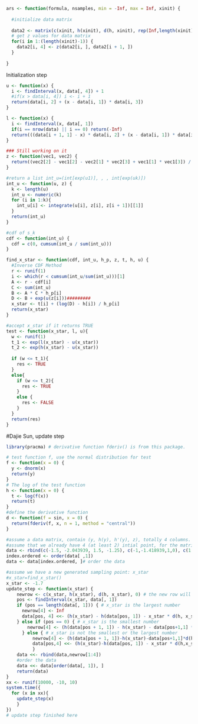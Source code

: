 ```r
ars <- function(formula, nsamples, min = -Inf, max = Inf, xinit) {
  
  #initialize data matrix
  
  data2 <- matrix(c(xinit, h(xinit), d(h, xinit), rep(Inf,length(xinit))), ncol = 4)
  # get z values for data matrix
  for(i in 1:(length(xinit)-1)) {
    data2[i, 4] <- z(data2[i, ], data2[i + 1, ])
  }
  
}

```

Initialization step
```r
u <- function(x) {
  i <- findInterval(x, data[, 4]) + 1
  #if(x > data[i, 4]) i <- i + 1
  return(data[i, 2] + (x - data[i, 1]) * data[i, 3])
}

l <- function(x) {
  i <- findInterval(x, data[, 1])
  if(i == nrow(data) || i == 0) return(-Inf)
  return(((data[i + 1, 1] - x) * data[i, 2] + (x - data[i, 1]) * data[i + 1, 2]) / (data[i + 1, 1] - data[i, 1]))
}

### Still working on it
z <- function(vec1, vec2) {
  return((vec2[2] - vec1[2] - vec2[1] * vec2[3] + vec1[1] * vec1[3]) / (vec1[3] - vec2[3]))
}
```

```r
#return a list int_u=(int[exp(u1)], , , int[exp(uk)])
int_u <- function(u, z) {
  k <- length(u)
  int_u <- numeric(k)
  for (i in 1:k){
    int_u[i] <- integrate(u[i], z[i], z[i + 1])[[1]]
  }
  return(int_u)
}

#cdf of s_k
cdf <- function(int_u) {
  cdf = c(0, cumsum(int_u / sum(int_u)))
}

find_x_star <- function(cdf, int_u, h_p, z, t, h, u) {
  #Inverse CDF Method
  r <- runif(1)
  i <- which(r < cumsum(int_u/sum(int_u)))[1]
  A <- r - cdf[i]
  C <- sum(int_u)
  B <- A * C * h_p[i]
  D <- B + exp(u(z[i]))#########
  x_star <- t[i] + (log(D) - h[i]) / h_p[i]
  return(x_star)
}

#accept x_star if it returns TRUE
test <- function(x_star, l, u){
  w <- runif(1)
  t_1 <- exp(l(x_star) - u(x_star))
  t_2 <- exp(h(x_star) - u(x_star))
  
  if (w <= t_1){
    res <- TRUE
  }
  else{
    if (w <= t_2){
      res <- TRUE
    }
    else {
      res <- FALSE
    }
  }
  return(res)
}


```


#Dajie Sun, update step
```r
library(pracma) # derivative function fderiv() is from this package.

# test function f, use the normal distribution for test
f <- function(x = 0) {
  y <- dnorm(x)
  return(y)
}
# The log of the test function
h <- function(x = 0) {
  t <- log(f(x))
  return(t)
}
#define the derivative function
d <- function(f = sin, x = 0) {
  return(fderiv(f, x, n = 1, method = "central"))
}

#assume a data matrix, contain (y, h(y), h'(y), z), totally 4 columns.
#assume that we already have 4 (at least 2) intial point, for the matrix.
data <- rbind(c(-1.5, -2.043939, 1.5, -1.25), c(-1,-1.418939,1,0), c(1,-1.418939,-1, Inf))
index.ordered <- order(data[ ,1])
data <- data[index.ordered, ]# order the data

#assume we have a new generated sampling point: x_star
#x_star=find_x_star()
x_star <- -1.7 
update_step <- function(x_star) {
    newrow <- c(x_star, h(x_star), d(h, x_star), 0) # the new row will be added
    pos <- findInterval(x_star, data[, 1])
    if (pos == length(data[, 1])) { # x_star is the largest number
      newrow[4] <- Inf
      data[pos, 4] <<- (h(x_star) - h(data[pos, 1]) - x_star * d(h, x_star) + data[pos, 1] * d(h, data[pos, 1])) / (d(h, data[pos, 1]) - d(h, x_star))
    } else if (pos == 0) { # x_star is the smallest number
        newrow[4] <- (h(data[pos + 1, 1]) - h(x_star) - data[pos+1,1] * d(h, data[pos + 1, 1]) + x_star * d(h, x_star)) / (d(h, x_star) - d(h, data[pos + 1, 1]))
      } else { # x_star is not the smallest or the largest number
          newrow[4] <- (h(data[pos + 1, 1])-h(x_star)-data[pos+1,1]*d(h,data[pos+1,1])+x_star*d(h,x_star))/(d(h,x_star)-d(h,data[pos+1,1]))
          data[pos,4] <<- (h(x_star)-h(data[pos, 1]) - x_star * d(h,x_star)+data[pos,1]*d(h,data[pos,1]))/(d(h,data[pos,1])-d(h, x_star))
          }
    data <<- rbind(data,newrow[1:4])
    #order the data
    data <<- data[order(data[, 1]), ]
    return(data)
}
xx <- runif(10000, -10, 10)
system.time({
  for (x in xx){
    update_step(x)
    }
})
# update step finished here
```

